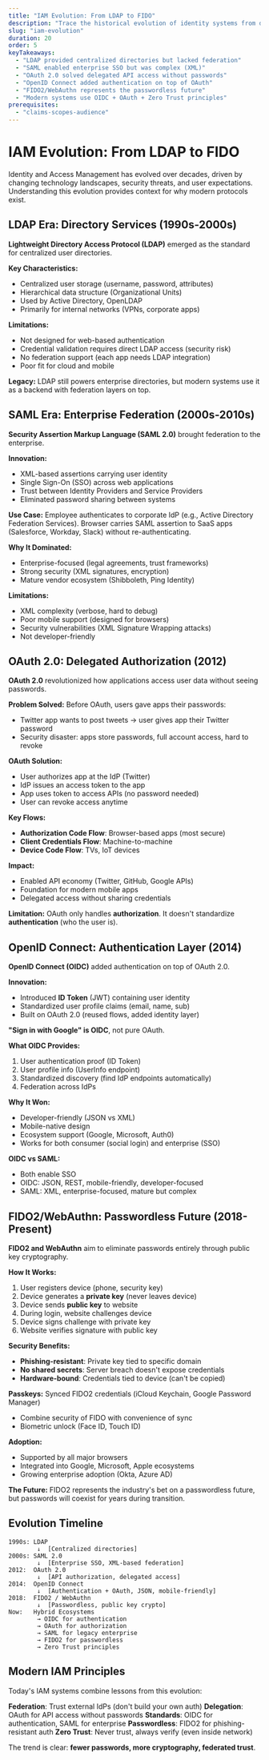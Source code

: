 ```yaml
---
title: "IAM Evolution: From LDAP to FIDO"
description: "Trace the historical evolution of identity systems from directory services through federation to modern passwordless authentication."
slug: "iam-evolution"
duration: 20
order: 5
keyTakeaways:
  - "LDAP provided centralized directories but lacked federation"
  - "SAML enabled enterprise SSO but was complex (XML)"
  - "OAuth 2.0 solved delegated API access without passwords"
  - "OpenID Connect added authentication on top of OAuth"
  - "FIDO2/WebAuthn represents the passwordless future"
  - "Modern systems use OIDC + OAuth + Zero Trust principles"
prerequisites:
  - "claims-scopes-audience"
---
```


# IAM Evolution: From LDAP to FIDO

Identity and Access Management has evolved over decades, driven by changing technology landscapes, security threats, and user expectations. Understanding this evolution provides context for why modern protocols exist.

## LDAP Era: Directory Services (1990s-2000s)

**Lightweight Directory Access Protocol (LDAP)** emerged as the standard for centralized user directories.

**Key Characteristics:**
- Centralized user storage (username, password, attributes)
- Hierarchical data structure (Organizational Units)
- Used by Active Directory, OpenLDAP
- Primarily for internal networks (VPNs, corporate apps)

**Limitations:**
- Not designed for web-based authentication
- Credential validation requires direct LDAP access (security risk)
- No federation support (each app needs LDAP integration)
- Poor fit for cloud and mobile

**Legacy:** LDAP still powers enterprise directories, but modern systems use it as a backend with federation layers on top.

## SAML Era: Enterprise Federation (2000s-2010s)

**Security Assertion Markup Language (SAML 2.0)** brought federation to the enterprise.

**Innovation:**
- XML-based assertions carrying user identity
- Single Sign-On (SSO) across web applications
- Trust between Identity Providers and Service Providers
- Eliminated password sharing between systems

**Use Case:**
Employee authenticates to corporate IdP (e.g., Active Directory Federation Services). Browser carries SAML assertion to SaaS apps (Salesforce, Workday, Slack) without re-authenticating.

**Why It Dominated:**
- Enterprise-focused (legal agreements, trust frameworks)
- Strong security (XML signatures, encryption)
- Mature vendor ecosystem (Shibboleth, Ping Identity)

**Limitations:**
- XML complexity (verbose, hard to debug)
- Poor mobile support (designed for browsers)
- Security vulnerabilities (XML Signature Wrapping attacks)
- Not developer-friendly

## OAuth 2.0: Delegated Authorization (2012)

**OAuth 2.0** revolutionized how applications access user data without seeing passwords.

**Problem Solved:**
Before OAuth, users gave apps their passwords:
- Twitter app wants to post tweets → user gives app their Twitter password
- Security disaster: apps store passwords, full account access, hard to revoke

**OAuth Solution:**
- User authorizes app at the IdP (Twitter)
- IdP issues an access token to the app
- App uses token to access APIs (no password needed)
- User can revoke access anytime

**Key Flows:**
- **Authorization Code Flow**: Browser-based apps (most secure)
- **Client Credentials Flow**: Machine-to-machine
- **Device Code Flow**: TVs, IoT devices

**Impact:**
- Enabled API economy (Twitter, GitHub, Google APIs)
- Foundation for modern mobile apps
- Delegated access without sharing credentials

**Limitation:**
OAuth only handles **authorization**. It doesn't standardize **authentication** (who the user is).

## OpenID Connect: Authentication Layer (2014)

**OpenID Connect (OIDC)** added authentication on top of OAuth 2.0.

**Innovation:**
- Introduced **ID Token** (JWT) containing user identity
- Standardized user profile claims (email, name, sub)
- Built on OAuth 2.0 (reused flows, added identity layer)

**"Sign in with Google" is OIDC**, not pure OAuth.

**What OIDC Provides:**
1. User authentication proof (ID Token)
2. User profile info (UserInfo endpoint)
3. Standardized discovery (find IdP endpoints automatically)
4. Federation across IdPs

**Why It Won:**
- Developer-friendly (JSON vs XML)
- Mobile-native design
- Ecosystem support (Google, Microsoft, Auth0)
- Works for both consumer (social login) and enterprise (SSO)

**OIDC vs SAML:**
- Both enable SSO
- OIDC: JSON, REST, mobile-friendly, developer-focused
- SAML: XML, enterprise-focused, mature but complex

## FIDO2/WebAuthn: Passwordless Future (2018-Present)

**FIDO2 and WebAuthn** aim to eliminate passwords entirely through public key cryptography.

**How It Works:**
1. User registers device (phone, security key)
2. Device generates a **private key** (never leaves device)
3. Device sends **public key** to website
4. During login, website challenges device
5. Device signs challenge with private key
6. Website verifies signature with public key

**Security Benefits:**
- **Phishing-resistant**: Private key tied to specific domain
- **No shared secrets**: Server breach doesn't expose credentials
- **Hardware-bound**: Credentials tied to device (can't be copied)

**Passkeys:** Synced FIDO2 credentials (iCloud Keychain, Google Password Manager)
- Combine security of FIDO with convenience of sync
- Biometric unlock (Face ID, Touch ID)

**Adoption:**
- Supported by all major browsers
- Integrated into Google, Microsoft, Apple ecosystems
- Growing enterprise adoption (Okta, Azure AD)

**The Future:**
FIDO2 represents the industry's bet on a passwordless future, but passwords will coexist for years during transition.

## Evolution Timeline

```text
1990s: LDAP
        ↓  [Centralized directories]
2000s: SAML 2.0
        ↓  [Enterprise SSO, XML-based federation]
2012:  OAuth 2.0
        ↓  [API authorization, delegated access]
2014:  OpenID Connect
        ↓  [Authentication + OAuth, JSON, mobile-friendly]
2018:  FIDO2 / WebAuthn
        ↓  [Passwordless, public key crypto]
Now:   Hybrid Ecosystems
        → OIDC for authentication
        → OAuth for authorization
        → SAML for legacy enterprise
        → FIDO2 for passwordless
        → Zero Trust principles
```

## Modern IAM Principles

Today's IAM systems combine lessons from this evolution:

**Federation**: Trust external IdPs (don't build your own auth)
**Delegation**: OAuth for API access without passwords
**Standards**: OIDC for authentication, SAML for enterprise
**Passwordless**: FIDO2 for phishing-resistant auth
**Zero Trust**: Never trust, always verify (even inside network)

The trend is clear: **fewer passwords, more cryptography, federated trust**.
